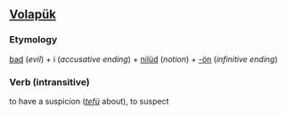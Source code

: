 ==[[Volapük]]==
===Etymology===
[[bad]] (''evil'') + i (''accusative ending'') + [[nilüd]] (''notion'') + [[-ön]] (''infinitive ending'')
===Verb (intransitive)===
to have a suspicion (''[[tefü]]'' about), to suspect